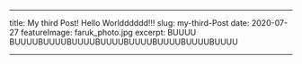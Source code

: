 ---

title: My third Post! Hello Worldddddd!!!
slug: my-third-Post
date: 2020-07-27
featureImage: faruk_photo.jpg
excerpt: BUUUU BUUUUBUUUUBUUUUBUUUUBUUUUBUUUUBUUUUBUUUU

--- 